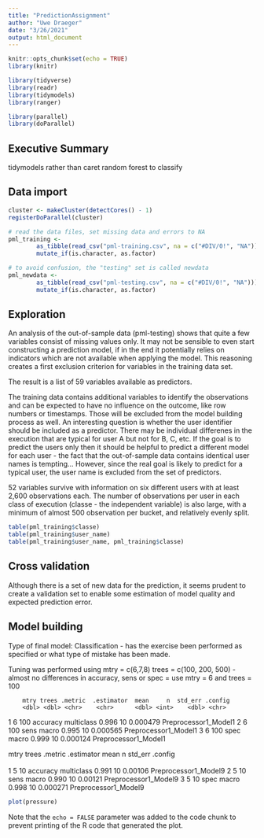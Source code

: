 ```yaml
---
title: "PredictionAssignment"
author: "Uwe Draeger"
date: "3/26/2021"
output: html_document
---
```


```r
knitr::opts_chunk$set(echo = TRUE)
library(knitr)

library(tidyverse)
library(readr)
library(tidymodels)
library(ranger)

library(parallel)
library(doParallel)

```

## Executive Summary

tidymodels rather than caret
random forest to classify

## Data import

```r

cluster <- makeCluster(detectCores() - 1) 
registerDoParallel(cluster)

```


```r

# read the data files, set missing data and errors to NA
pml_training <-
        as_tibble(read_csv("pml-training.csv", na = c("#DIV/0!", "NA"))) %>%
        mutate_if(is.character, as.factor)

# to avoid confusion, the "testing" set is called newdata 
pml_newdata <-
        as_tibble(read_csv("pml-testing.csv", na = c("#DIV/0!", "NA"))) %>%
        mutate_if(is.character, as.factor)

```



## Exploration

An analysis of the out-of-sample data (pml-testing) shows that quite a few variables consist of missing values only. It may not be sensible to even start constructing a prediction model, if in the end it potentially relies on indicators which are not available when applying the model. This reasoning creates a first exclusion criterion for variables in the training data set. 

The result is a list of 59 variables available as predictors. 


The training data contains additional variables to identify the observations and can be expected to have no influence on the outcome, like row numbers or timestamps. Those will be excluded from the model building process as well. 
An interesting question is whether the user identifier should be included as a predictor. There may be individual differenes in the execution that are typical for user A but not for B, C, etc. If the goal is to predict the users only then it should be helpful to predict a different model for each user - the fact that the out-of-sample data contains identical user names is tempting...
However, since the real goal is likely to predict for a typical user, the user name is excluded from the set of predictors.

52 variables survive with information on six different users with at least 2,600 observations each. 
The number of observations per user in each class of execution (classe - the independent variable) is also large, with a minimum of almost 500 observation per bucket, and relatively evenly split.

```r

table(pml_training$classe)
table(pml_training$user_name)
table(pml_training$user_name, pml_training$classe)

```


## Cross validation

Although there is a set of new data for the prediction, it seems prudent to create a validation set to enable some estimation of model quality and expected prediction error. 



## Model building

Type of final model: Classification - has the exercise been performed as specified or what type of mistake has been made.

Tuning was performed using mtry = c(6,7,8) trees = c(100, 200, 500) - almost no differences in accuracy, sens or spec = use mtry = 6 and trees = 100

        mtry trees .metric  .estimator  mean     n  std_err .config             
        <dbl> <dbl> <chr>    <chr>      <dbl> <int>    <dbl> <chr>               
 1     6   100 accuracy multiclass 0.996    10 0.000479 Preprocessor1_Model1
 2     6   100 sens     macro      0.995    10 0.000565 Preprocessor1_Model1
 3     6   100 spec     macro      0.999    10 0.000124 Preprocessor1_Model1
 
   mtry trees .metric  .estimator  mean     n  std_err .config             
  <dbl> <dbl> <chr>    <chr>      <dbl> <int>    <dbl> <chr>               
1     5    10 accuracy multiclass 0.991    10 0.00106  Preprocessor1_Model9
2     5    10 sens     macro      0.990    10 0.00121  Preprocessor1_Model9
3     5    10 spec     macro      0.998    10 0.000271 Preprocessor1_Model9
 

```r
plot(pressure)
```

Note that the `echo = FALSE` parameter was added to the code chunk to prevent printing of the R code that generated the plot.
